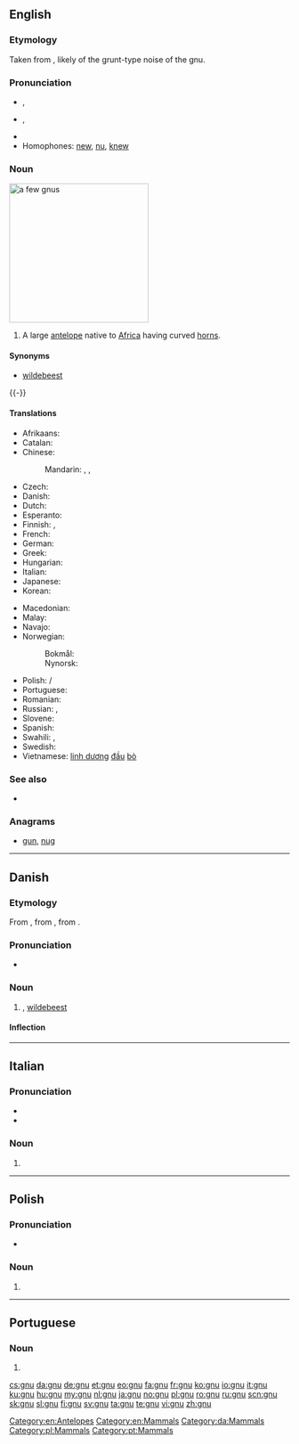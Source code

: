{{also|Gnu|GNU|gnú}}
==English==

===Etymology===
Taken from {{etyl|naq|en}}, likely {{onomatopoeia}} of the grunt-type noise of the gnu.

===Pronunciation===
* {{a|RP}} {{IPA|/njuː/}}, {{X-SAMPA|/nju:/}}
* {{a|US}} {{IPA|/nuː/}}, {{X-SAMPA|/nu:/}}
* {{rhymes|uː}}
* Homophones: [[new]], [[nu]], [[knew]]

===Noun===
[[Image:Gnou_02_2005-07-01.jpg|thumb|right|250px|a few gnus]]
{{en-noun}}

# A large [[antelope]] native to [[Africa]] having curved [[horn]]s.

====Synonyms====
* [[wildebeest]]

{{-}}

====Translations====
{{trans-top|large antelope}}
* Afrikaans: {{t-|af|wildebees}}
* Catalan: {{t-|ca|nyu|m}}
* Chinese:
*: Mandarin: {{t|cmn|牛羚|tr=niúlíng|sc=Hani}}, {{t|cmn|角馬|sc=Hani}}, {{t|cmn|角马|tr=jiǎomǎ|sc=Hani}}
* Czech: {{t-|cs|pakůň hřivnatý}}
* Danish: {{t-|da|gnu|c}}
* Dutch: {{t+|nl|gnoe|m}}
* Esperanto: {{t-|eo|gnuo}}
* Finnish: {{t+|fi|gnuu}}, {{t-|fi|gnu}}
* French: {{t+|fr|gnou|m}}
* German: {{t+|de|Gnu|n}}
* Greek: {{t-|el|γκνου|n|tr=gknou|sc=Grek}}
* Hungarian: {{t+|hu|gnú}}
* Italian: {{t+|it|gnu|m}}
* Japanese: {{t-|ja|ヌー|tr=nū|sc=Jpan}}
* Korean: {{t+|ko|누|tr=nu|sc=Kore}}
{{trans-mid}}
* Macedonian: {{t-|mk|гну|n|tr=gnu|sc=Cyrl}}
* Malay: {{t|ms|gnu}}
* Navajo: {{tø|nv|jádí dághaaʼígíí}}
* Norwegian:
*: Bokmål: {{t+|nb|gnu|m}}
*: Nynorsk: {{t-|nn|gnu|m}}
* Polish: {{l|pl|gnu}} {{n}}/{{f}}
* Portuguese: {{t-|pt|gnu|m}}
* Romanian: {{t+|ro|gnu|m}}
* Russian: {{t-|ru|гну|m|f|tr=gnu|sc=Cyrl}} {{indeclinable}}, {{t-|ru|антилопа-гну|f|tr=antilópa-gnu|sc=Cyrl}}
* Slovene: {{t+|sl|gnu|m}}
* Spanish: {{t+|es|ñu|m}}
* Swahili: {{t+|sw|nyumbu}}, {{t+|sw|mbogo}}
* Swedish: {{t+|sv|gnu|c}}
* Vietnamese: [[linh dương]] [[đầu]] [[bò]]
{{trans-bottom}}

===See also===
* {{pedialite}}

===Anagrams===
* [[gun#English|gun]], [[nug#English|nug]]

[[Category:en:Antelopes]]
[[Category:en:Mammals]]

----

==Danish==
{{wikipedia|lang=da}}

===Etymology===
From {{etyl|de|da}} {{term|Gnu|lang=de}}, from {{etyl|af|da}} {{term|ghnoe|lang=af}}, from {{etyl|bnt|da}}.

===Pronunciation===
* {{IPA|/ɡnuː/|[ɡ̊nuːˀ]|lang=da}}

===Noun===
{{da-noun|en|er}}

# {{l|en|gnu}}, [[wildebeest]]

====Inflection====
{{da-noun-infl|en|er}}

[[Category:da:Mammals]]

----

==Italian==

===Pronunciation===
* {{IPA|/ˈɲu/|lang=it}}
* {{rhymes|u|lang=it}}

===Noun===
{{head|it|noun|g=m|invariable}}

# {{l|en|gnu}}

----

==Polish==

===Pronunciation===
* {{audio|Pl-gnu.ogg|audio}}

===Noun===
{{pl-noun|n}} {{indecl}}

# {{l|en|gnu}}

[[Category:pl:Mammals]]

----

==Portuguese==
{{wikipedia|lang=pt}}

===Noun===
{{pt-noun|m}}

# {{l|en|gnu}}

[[Category:pt:Mammals]]

[[cs:gnu]]
[[da:gnu]]
[[de:gnu]]
[[et:gnu]]
[[eo:gnu]]
[[fa:gnu]]
[[fr:gnu]]
[[ko:gnu]]
[[io:gnu]]
[[it:gnu]]
[[ku:gnu]]
[[hu:gnu]]
[[my:gnu]]
[[nl:gnu]]
[[ja:gnu]]
[[no:gnu]]
[[pl:gnu]]
[[ro:gnu]]
[[ru:gnu]]
[[scn:gnu]]
[[sk:gnu]]
[[sl:gnu]]
[[fi:gnu]]
[[sv:gnu]]
[[ta:gnu]]
[[te:gnu]]
[[vi:gnu]]
[[zh:gnu]]